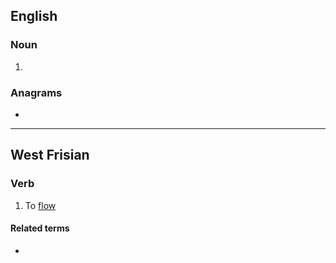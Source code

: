 ==English==

===Noun===
{{en-noun}}

# {{obsolete spelling of|stream|lang=en}}

===Anagrams===
* {{anagrams|en|measter|remates|reteams|steamer|teamers}}

----

==West Frisian==

===Verb===
{{fy-verb}}

# To [[flow]]

====Related terms====
* {{l|fy|stream}}